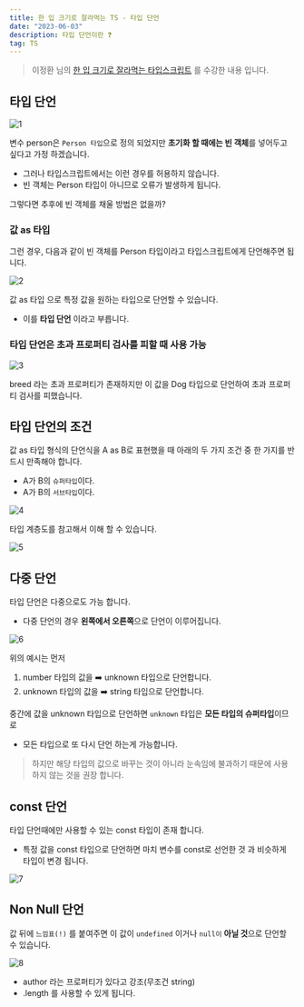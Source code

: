 ```yaml
---
title: 한 입 크기로 잘라먹는 TS - 타입 단언
date: "2023-06-03"
description: 타입 단언이란 ❓
tag: TS
---
```


> 이정환 님의 [한 입 크기로 잘라먹는 타입스크립트](https://www.inflearn.com/course/%ED%95%9C%EC%9E%85-%ED%81%AC%EA%B8%B0-%ED%83%80%EC%9E%85%EC%8A%A4%ED%81%AC%EB%A6%BD%ED%8A%B8/) 를 수강한 내용 입니다.

## 타입 단언

![1](https://github.com/Choi-HyunHo/hyunho-gatsby-blog/assets/87301268/c83024b3-585e-418d-b09a-d660a5dd4c9d)

변수 person은 `Person 타입`으로 정의 되었지만 **초기화 할 때에는 빈 객체**를 넣어두고 싶다고 가정 하겠습니다.

-   그러나 타입스크립트에서는 이런 경우를 허용하지 않습니다.
-   빈 객체는 Person 타입이 아니므로 오류가 발생하게 됩니다.

그렇다면 추후에 빈 객체를 채울 방법은 없을까?

### 값 as 타입

그런 경우, 다음과 같이 빈 객체를 Person 타입이라고 타입스크립트에게 단언해주면 됩니다.

![2](https://github.com/Choi-HyunHo/hyunho-gatsby-blog/assets/87301268/92b5bf99-75b4-46a4-9f01-1602792b3e02)

값 as 타입 으로 특정 값을 원하는 타입으로 단언할 수 있습니다.

-   이를 **타입 단언** 이라고 부릅니다.

### 타입 단언은 초과 프로퍼티 검사를 피할 때 사용 가능

![3](https://github.com/Choi-HyunHo/hyunho-gatsby-blog/assets/87301268/6738d34a-79f2-4107-9957-f760fe767da7)

breed 라는 초과 프로퍼티가 존재하지만 이 값을 Dog 타입으로 단언하여 초과 프로퍼티 검사를 피했습니다.

## 타입 단언의 조건

값 as 타입 형식의 단언식을 A as B로 표현했을 때 아래의 두 가지 조건 중 한 가지를 반드시 만족해야 합니다.

-   A가 B의 `슈퍼타입`이다.
-   A가 B의 `서브타입`이다.

![4](https://github.com/Choi-HyunHo/hyunho-gatsby-blog/assets/87301268/eedfc66f-21db-4d86-be99-0b72bbe96e31)

타입 계층도를 참고해서 이해 할 수 있습니다.

![5](https://github.com/Choi-HyunHo/hyunho-gatsby-blog/assets/87301268/efb9d053-72bc-4435-9775-4993428f0f34)

## 다중 단언

타입 단언은 다중으로도 가능 합니다.

-   다중 단언의 경우 **왼쪽에서 오른쪽**으로 단언이 이루어집니다.

![6](https://github.com/Choi-HyunHo/hyunho-gatsby-blog/assets/87301268/e70b3fad-44ee-46e8-a909-1736ca050daf)

위의 예시는 먼저

1. number 타입의 값을 ➡️ unknown 타입으로 단언합니다.
2. unknown 타입의 값을 ➡️ string 타입으로 단언합니다.

중간에 값을 unknown 타입으로 단언하면 `unknown` 타입은 **모든 타입의 슈퍼타입**이므로

-   모든 타입으로 또 다시 단언 하는게 가능합니다.

> 하지만 해당 타입의 값으로 바꾸는 것이 아니라 눈속임에 불과하기 때문에 사용하지 않는 것을 권장 합니다.

## const 단언

타입 단언때에만 사용할 수 있는 const 타입이 존재 합니다.

-   특정 값을 const 타입으로 단언하면 마치 변수를 const로 선언한 것 과 비슷하게 타입이 변경 됩니다.

![7](https://github.com/Choi-HyunHo/hyunho-gatsby-blog/assets/87301268/c62c993e-7afd-4027-b399-93d471a017bc)

## Non Null 단언

값 뒤에 `느낌표(!)` 를 붙여주면 이 값이 `undefined` 이거나 `null이` **아닐 것**으로 단언할 수 있습니다.

![8](https://github.com/Choi-HyunHo/hyunho-gatsby-blog/assets/87301268/08adef5d-8063-4e61-bd0d-2baa90927739)

-   author 라는 프로퍼티가 있다고 강조(무조건 string)
-   .length 를 사용할 수 있게 됩니다.
